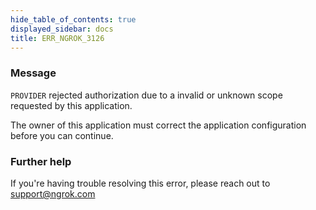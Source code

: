 ```yaml
---
hide_table_of_contents: true
displayed_sidebar: docs
title: ERR_NGROK_3126
---
```


### Message

`PROVIDER` rejected authorization due to a invalid or unknown scope requested by this application.

The owner of this application must correct the application configuration before you can continue.

<ErrorDetails />

### Further help

If you're having trouble resolving this error, please reach out to [support@ngrok.com](mailto:support@ngrok.com?subject=Help%20with%20ERR_NGROK_3126)
